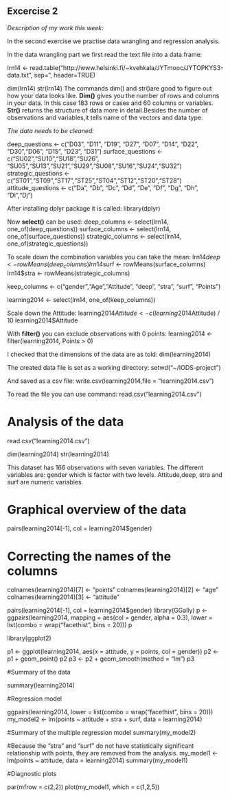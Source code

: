 ## Excercise **2**

*Description of my work this week:*

In the second exercise we practise data wrangling and regression analysis.

In the data wrangling part we first read the text file into a data.frame:

lrn14 <- read.table("http://www.helsinki.fi/~kvehkala/JYTmooc/JYTOPKYS3-data.txt", sep="\t", header=TRUE)

dim(lrn14)
str(lrn14)
The commands dim() and str()are good to figure out how your data looks like.
**Dim()** gives you the number of rows and columns in your data. In this case 183 rows or cases and 60 columns or variables.
**Str()** returns the structure of data more in detail.Besides the number of observations and variables,it tells name of the vectors and data type.

*The data needs to be cleaned:*

deep_questions <- c("D03", "D11", "D19", "D27", "D07", "D14", "D22", "D30","D06",  "D15", "D23", "D31")
surface_questions <- c("SU02","SU10","SU18","SU26", "SU05","SU13","SU21","SU29","SU08","SU16","SU24","SU32")
strategic_questions <- c("ST01","ST09","ST17","ST25","ST04","ST12","ST20","ST28")
attitude_questions <- c("Da", "Db", "Dc", "Dd", "De", "Df", "Dg", "Dh", "Di","Dj")


After installing dplyr package it is called:
library(dplyr)

Now **select()** can be used:
deep_columns <- select(lrn14, one_of(deep_questions))
surface_columns <- select(lrn14, one_of(surface_questions))
strategic_columns <- select(lrn14, one_of(strategic_questions))

To scale down the combination variables you can take the mean:
lrn14$deep <- rowMeans(deep_columns)
lrn14$surf <- rowMeans(surface_columns)
lrn14$stra <- rowMeans(strategic_columns)

keep_columns <- c("gender","Age","Attitude", "deep", "stra", "surf", "Points")

learning2014 <- select(lrn14, one_of(keep_columns))

Scale down the Attitude:
learning2014$Attitude <- c(learning2014$Attitude) / 10
learning2014$Attitude

With **filter()** you can exclude observations with 0 points:
learning2014 <- filter(learning2014, Points > 0)

I checked that the dimensions of the data are as told:
dim(learning2014)

The created data file is set as a working directory:
setwd("~/IODS-project")

And saved as a csv file:
write.csv(learning2014,file = "learning2014.csv")

To read the file you can use command:
read.csv("learning2014.csv")

# Analysis of the data

read.csv("learning2014.csv")

dim(learning2014)
str(learning2014)

This dataset has 166 observations with seven variables. 
The different variables are: gender which is factor with two levels. 
Attitude,deep, stra and surf are numeric variables.



# Graphical overview of the data

pairs(learning2014[-1], col = learning2014$gender)

# Correcting the names of the columns
colnames(learning2014)[7] <- "points"
colnames(learning2014)[2] <- "age"
colnames(learning2014)[3] <- "attitude"

pairs(learning2014[-1], col = learning2014$gender)
library(GGally)
p <- ggpairs(learning2014, mapping = aes(col = gender, alpha = 0.3), lower = list(combo = wrap("facethist", bins = 20)))
p

library(ggplot2)

p1 <- ggplot(learning2014, aes(x = attitude, y = points, col = gender))
p2 <- p1 + geom_point()
p2
p3 <- p2 + geom_smooth(method = "lm")
p3

#Summary of the data

summary(learning2014)

#Regression model

ggpairs(learning2014, lower = list(combo = wrap("facethist", bins = 20)))
my_model2 <- lm(points ~ attitude + stra + surf, data = learning2014)

#Summary of the multiple regression model
summary(my_model2)

#Because the "stra" and "surf" do not have statistically significant relationship with points, they are removed from the analysis.
my_model1 <- lm(points ~ attitude, data = learning2014)
summary(my_model1)


#Diagnostic plots

par(mfrow = c(2,2))
plot(my_model1, which = c(1,2,5))
